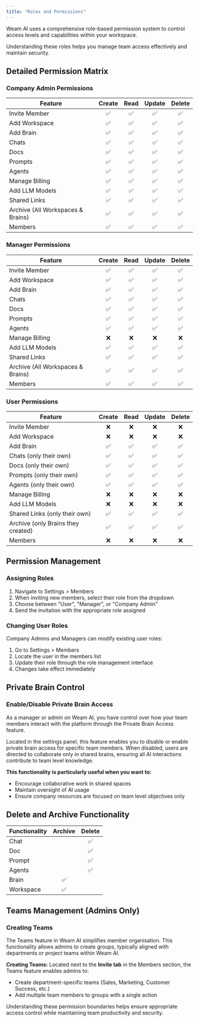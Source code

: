 ```yaml
---
title: "Roles and Permissions"
---
```


Weam AI uses a comprehensive role-based permission system to control access levels and capabilities within your workspace. 

Understanding these roles helps you manage team access effectively and maintain security.

## Detailed Permission Matrix

### Company Admin Permissions

| Feature                             | Create | Read | Update | Delete |
|-------------------------------------|:------:|:----:|:------:|:------:|
| Invite Member                       | ✅     | ✅   | ✅     | ✅     |
| Add Workspace                       | ✅     | ✅   | ✅     | ✅     |
| Add Brain                           | ✅     | ✅   | ✅     | ✅     |
| Chats                               | ✅     | ✅   | ✅     | ✅     |
| Docs                                | ✅     | ✅   | ✅     | ✅     |
| Prompts                             | ✅     | ✅   | ✅     | ✅     |
| Agents                              | ✅     | ✅   | ✅     | ✅     |
| Manage Billing                      | ✅     | ✅   | ✅     | ✅     |
| Add LLM Models                      | ✅     | ✅   | ✅     | ✅     |
| Shared Links                        | ✅     | ✅   | ✅     | ✅     |
| Archive (All Workspaces & Brains)   | ✅     | ✅   | ✅     | ✅     |
| Members                             | ✅     | ✅   | ✅     | ✅     |

### Manager Permissions

| Feature                             | Create | Read | Update | Delete |
|-------------------------------------|:------:|:----:|:------:|:------:|
| Invite Member                       | ✅     | ✅   | ✅     | ✅     |
| Add Workspace                       | ✅     | ✅   | ✅     | ✅     |
| Add Brain                           | ✅     | ✅   | ✅     | ✅     |
| Chats                               | ✅     | ✅   | ✅     | ✅     |
| Docs                                | ✅     | ✅   | ✅     | ✅     |
| Prompts                             | ✅     | ✅   | ✅     | ✅     |
| Agents                              | ✅     | ✅   | ✅     | ✅     |
| Manage Billing                      | ❌     | ❌   | ❌     | ❌     |
| Add LLM Models                      | ✅     | ✅   | ✅     | ✅     |
| Shared Links                        | ✅     | ✅   | ✅     | ✅     |
| Archive (All Workspaces & Brains)   | ✅     | ✅   | ✅     | ✅     |
| Members                             | ✅     | ✅   | ✅     | ✅     |

### User Permissions

| Feature                             | Create | Read | Update | Delete |
|-------------------------------------|:------:|:----:|:------:|:------:|
| Invite Member                       | ❌     | ❌   | ❌     | ❌     |
| Add Workspace                       | ❌     | ❌   | ❌     | ❌     |
| Add Brain                           | ✅     | ✅   | ✅     | ✅     |
| Chats (only their own)              | ✅     | ✅   | ✅     | ✅     |
| Docs (only their own)               | ✅     | ✅   | ✅     | ✅     |
| Prompts (only their own)            | ✅     | ✅   | ✅     | ✅     |
| Agents (only their own)             | ✅     | ✅   | ✅     | ✅     |
| Manage Billing                      | ❌     | ❌   | ❌     | ❌     |
| Add LLM Models                      | ❌     | ❌   | ❌     | ❌     |
| Shared Links (only their own)       | ✅     | ✅   | ✅     | ✅     |
| Archive (only Brains they created)  | ✅     | ✅   | ✅     | ✅     |
| Members                             | ❌     | ❌   | ❌     | ❌     |

## Permission Management

### Assigning Roles
1. Navigate to Settings > Members
2. When inviting new members, select their role from the dropdown
3. Choose between "User", "Manager", or "Company Admin"
4. Send the invitation with the appropriate role assigned

### Changing User Roles
Company Admins and Managers can modify existing user roles:
1. Go to Settings > Members
2. Locate the user in the members list
3. Update their role through the role management interface
4. Changes take effect immediately

## Private Brain Control

### Enable/Disable Private Brain Access
As a manager or admin on Weam AI, you have control over how your team members interact with the platform through the Private Brain Access feature.

Located in the settings panel, this feature enables you to disable or enable private brain access for specific team members. When disabled, users are directed to collaborate only in shared brains, ensuring all AI interactions contribute to team level knowledge.

**This functionality is particularly useful when you want to:**
- Encourage collaborative work in shared spaces
- Maintain oversight of AI usage
- Ensure company resources are focused on team level objectives only

## Delete and Archive Functionality

| **Functionality**  | **Archive** | **Delete**  |
| --- | :---: | :---: |
| Chat  |    | ✅  |
| Doc |    | ✅  |
| Prompt |    | ✅  |
| Agents  |    | ✅  |
| Brain | ✅  |    |
| Workspace | ✅  |    |

## Teams Management (Admins Only)

### Creating Teams
The Teams feature in Weam AI simplifies member organisation. This functionality allows admins to create groups, typically aligned with departments or project teams within Weam AI.

**Creating Teams:** 
Located next to the **Invite tab** in the Members section, the Teams feature enables admins to:
- Create department-specific teams (Sales, Marketing, Customer Success, etc.)
- Add multiple team members to groups with a single action

Understanding these permission boundaries helps ensure appropriate access control while maintaining team productivity and security.